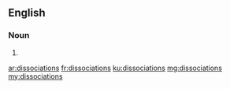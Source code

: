 ==English==

===Noun===
{{head|en}}

# {{plural of|dissociation}}

[[ar:dissociations]]
[[fr:dissociations]]
[[ku:dissociations]]
[[mg:dissociations]]
[[my:dissociations]]